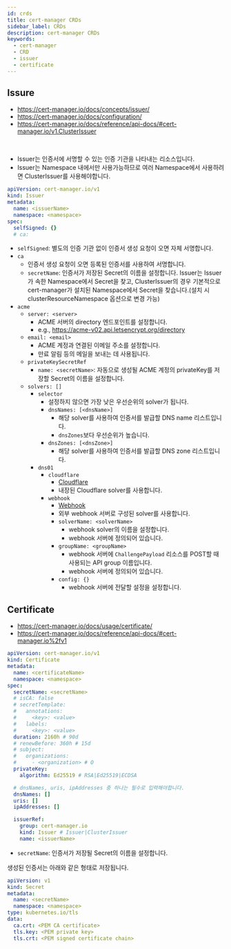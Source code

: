 ```yaml
---
id: crds
title: cert-manager CRDs
sidebar_label: CRDs
description: cert-manager CRDs
keywords:
  - cert-manager
  - CRD
  - issuer
  - certificate
---
```


## Issure

- https://cert-manager.io/docs/concepts/issuer/
- https://cert-manager.io/docs/configuration/
- https://cert-manager.io/docs/reference/api-docs/#cert-manager.io/v1.ClusterIssuer

<br />

- Issuer는 인증서에 서명할 수 있는 인증 기관을 나타내는 리소스입니다.
- Issuer는 Namespace 내에서만 사용가능하므로 여러 Namespace에서 사용하려면 ClusterIssuer를 사용해야합니다.

```yaml
apiVersion: cert-manager.io/v1
kind: Issuer
metadata:
  name: <issuerName>
  namespace: <namespace>
spec:
  selfSigned: {}
  # ca:
```

- `selfSigned`: 별도의 인증 기관 없이 인증서 생성 요청이 오면 자체 서명합니다.
- `ca`
  - 인증서 생성 요청이 오면 등록된 인증서를 사용하여 서명합니다.
  - `secretName`: 인증서가 저장된 Secret의 이름을 설정합니다. Issuer는 Issuer가 속한 Namespace에서 Secret을 찾고, ClusterIssuer의 경우 기본적으로 cert-manager가 설치된 Namespace에서 Secret을 찾습니다.(설치 시 clusterResourceNamespace 옵션으로 변경 가능)
- `acme`
  - `server: <server>`
    - ACME 서버의 directory 엔드포인트를 설정합니다.
    - e.g., https://acme-v02.api.letsencrypt.org/directory
  - `email: <email>`
    - ACME 계정과 연결된 이메일 주소를 설정합니다.
    - 만료 알림 등의 메일을 보내는 데 사용됩니다.
  - `privateKeySecretRef`
    - `name: <secretName>`: 자동으로 생성될 ACME 계정의 privateKey를 저장할 Secret의 이름을 설정합니다.
  - `solvers: []`
    - `selector`
      - 설정하지 않으면 가장 낮은 우선순위의 solver가 됩니다.
      - `dnsNames: [<dnsName>]`
        - 해당 solver를 사용하여 인증서를 발급할 DNS name 리스트입니다.
        - `dnsZones`보다 우선순위가 높습니다.
      - `dnsZones: [<dnsZone>]`
        - 해당 solver를 사용하여 인증서를 발급할 DNS zone 리스트입니다.
    - `dns01`
      - `cloudflare`
        - [Cloudflare](https://cert-manager.io/docs/reference/api-docs/#acme.cert-manager.io/v1.ACMEIssuerDNS01ProviderCloudflare)
        - 내장된 Cloudflare solver를 사용합니다.
      - `webhook`
        - [Webhook](https://cert-manager.io/docs/reference/api-docs/#acme.cert-manager.io/v1.ACMEIssuerDNS01ProviderWebhook)
        - 외부 webhook 서버로 구성된 solver를 사용합니다.
        - `solverName: <solverName>`
          - webhook solver의 이름을 설정합니다.
          - webhook 서버에 정의되어 있습니다.
        - `groupName: <groupName>`
          - webhook 서버에 `ChallengePayload` 리소스를 POST할 때 사용되는 API group 이름입니다.
          - webhook 서버에 정의되어 있습니다.
        - `config: {}`
          - webhook 서버에 전달할 설정을 설정합니다.

## Certificate

- https://cert-manager.io/docs/usage/certificate/
- https://cert-manager.io/docs/reference/api-docs/#cert-manager.io%2fv1

```yaml
apiVersion: cert-manager.io/v1
kind: Certificate
metadata:
  name: <certificateName>
  namespace: <namespace>
spec:
  secretName: <secretName>
  # isCA: false
  # secretTemplate:
  #   annotations:
  #     <key>: <value>
  #   labels:
  #     <key>: <value>
  duration: 2160h # 90d
  # renewBefore: 360h # 15d
  # subject:
  #   organizations:
  #     - <organization> # O
  privateKey:
    algorithm: Ed25519 # RSA|Ed25519|ECDSA

  # dnsNames, uris, ipAddresses 중 하나는 필수로 입력해야합니다.
  dnsNames: []
  uris: []
  ipAddresses: []

  issuerRef:
    group: cert-manager.io
    kind: Issuer # Issuer|ClusterIssuer
    name: <issuerName>
```

- `secretName`: 인증서가 저장될 Secret의 이름을 설정합니다.

생성된 인증서는 아래와 같은 형태로 저장됩니다.

```yaml
apiVersion: v1
kind: Secret
metadata:
  name: <secretName>
  namespace: <namespace>
type: kubernetes.io/tls
data:
  ca.crt: <PEM CA certificate>
  tls.key: <PEM private key>
  tls.crt: <PEM signed certificate chain>
```
